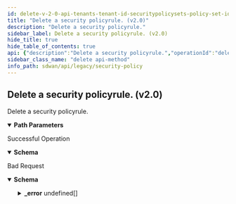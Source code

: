 ```yaml
---
id: delete-v-2-0-api-tenants-tenant-id-securitypolicysets-policy-set-id-securitypolicyrules-policy-rule-id
title: "Delete a security policyrule. (v2.0)"
description: "Delete a security policyrule."
sidebar_label: Delete a security policyrule. (v2.0)
hide_title: true
hide_table_of_contents: true
api: {"description":"Delete a security policyrule.","operationId":"delete-v2.0-api-tenants-tenant_id-securitypolicysets-policy_set_id-securitypolicyrules-policy_rule_id","parameters":[{"description":"Tenant Id","in":"path","name":"tenant_id","required":true,"schema":{"description":"Tenant Id","type":"string"}},{"description":"Security Policy Sets Id","in":"path","name":"policy_set_id","required":true,"schema":{"description":"Policy Set Id","type":"string"}},{"description":"Security Policy Rule Id","in":"path","name":"policy_rule_id","required":true,"schema":{"description":"Policy Rule Id","type":"string"}}],"responses":{"200":{"content":{"application/json":{"schema":{"properties":{"action":{"description":"Action","type":"string"},"application_ids":{"description":"Application Ids: Valid Required(error = SECURITY_POLICY_RULE_APPLICATION_NAME_REQUIRED: Security policy rule application name required.) ","items":{"description":"Application Ids","type":"string"},"type":"array"},"description":{"description":"Description: Size(max = 128, error = SECURITY_POLICY_RULE_DESCRIPTION_INVALID: Security policy rule description invalid, min = 0) ","type":"string"},"destination_filter_ids":{"description":"Destination Filter Ids","items":{"description":"Destination Filter Ids","type":"string"},"type":"array"},"destination_zone_ids":{"description":"Destination Zone Ids: Valid Required(error = SECURITY_POLICY_RULE_DESTINATION_ZONE_REQUIRED: Security policy rule destination zone required.) ","items":{"description":"Destination Zone Ids","type":"string"},"type":"array"},"disabled_flag":{"description":"Disabled Flag","type":"boolean"},"id":{"description":"Id","type":"string"},"name":{"description":"Name: Size(max = 128, error = SECURITY_POLICY_RULE_NAME_INVALID: Security policy rule name invalid., min = 0) Required(error = SECURITY_POLICYRULE_NAME_REQUIRED: Name is mandatory and should be unique for security policyrule.) ","type":"string"},"source_filter_ids":{"description":"Source Filter Ids","items":{"description":"Source Filter Ids","type":"string"},"type":"array"},"source_zone_ids":{"description":"Source Zone Ids: Valid Required(error = SECURITY_POLICY_RULE_SOURCE_ZONE_REQUIRED: Security policy rule zone required.) ","items":{"description":"Source Zone Ids","type":"string"},"type":"array"}},"required":["application_ids","destination_zone_ids","source_zone_ids","name"]}}},"description":"Successful Operation"},"400":{"content":{"application/json":{"example":{"value":{"_error":[{"code":"SECURITY_POLICYRULE_INVALID_OPERATION"},{"code":"SECURITY_POLICYRULE_INVALID_POLICYSET"}]}},"schema":{"properties":{"_error":{"items":{"properties":{"code":{"type":"string"},"message":{"type":"string"}}},"type":"array"}}}}},"description":"Bad Request"}},"tags":["Security Policy"],"method":"delete","path":"/v2.0/api/tenants/{tenant_id}/securitypolicysets/{policy_set_id}/securitypolicyrules/{policy_rule_id}","servers":[{"url":"https://api.us.cloudgenix.com"}],"info":{"contact":{},"description":"List of APIs used to manage your security policy rules that include security zones, element security  zones, site security zones, global prefix filters, local prefix filters, security policy rule order, security policy rules, security policy sets, prefix filters, tenant filters, next generation firewall security policy prefixes, rules, policy sets, and policy set stacks.","title":"Security Policy","version":"Latest"},"postman":{"name":"Delete a security policyrule. (v2.0)","description":{"content":"Delete a security policyrule.","type":"text/plain"},"url":{"path":["v2.0","api","tenants",":tenant_id","securitypolicysets",":policy_set_id","securitypolicyrules",":policy_rule_id"],"host":["{{baseUrl}}"],"query":[],"variable":[{"disabled":false,"description":{"content":"(Required) Tenant Id","type":"text/plain"},"type":"any","value":"","key":"tenant_id"},{"disabled":false,"description":{"content":"(Required) Security Policy Sets Id","type":"text/plain"},"type":"any","value":"","key":"policy_set_id"},{"disabled":false,"description":{"content":"(Required) Security Policy Rule Id","type":"text/plain"},"type":"any","value":"","key":"policy_rule_id"}]},"header":[{"key":"Accept","value":"application/json"}],"method":"DELETE"}}
sidebar_class_name: "delete api-method"
info_path: sdwan/api/legacy/security-policy
---
```



## Delete a security policyrule. (v2.0)



Delete a security policyrule.

<details style={{"marginBottom":"1rem"}} data-collapsed={false} open={true}><summary style={{}}><strong>Path Parameters</strong></summary><div><ul><ParamsItem className={"paramsItem"} param={{"description":"Tenant Id","in":"path","name":"tenant_id","required":true,"schema":{"description":"Tenant Id","type":"string"}}}></ParamsItem><ParamsItem className={"paramsItem"} param={{"description":"Security Policy Sets Id","in":"path","name":"policy_set_id","required":true,"schema":{"description":"Policy Set Id","type":"string"}}}></ParamsItem><ParamsItem className={"paramsItem"} param={{"description":"Security Policy Rule Id","in":"path","name":"policy_rule_id","required":true,"schema":{"description":"Policy Rule Id","type":"string"}}}></ParamsItem></ul></div></details><div><ApiTabs><TabItem label={"200"} value={"200"}><div>

Successful Operation

</div><div><MimeTabs groupId={"mime-type"}><TabItem label={"application/json"} value={"application/json"}><SchemaTabs groupId={"schema-tabs"}><TabItem label={"Schema"} value={"Schema"}><details style={{}} data-collapsed={false} open={true}><summary style={{"textAlign":"left"}}><strong>Schema</strong></summary><div style={{"textAlign":"left","marginLeft":"1rem"}}></div><ul style={{"marginLeft":"1rem"}}><SchemaItem collapsible={false} name={"action"} required={false} schemaDescription={"Action"} schemaName={"string"} qualifierMessage={undefined} defaultValue={undefined}></SchemaItem><SchemaItem collapsible={false} name={"application_ids"} required={false} schemaDescription={"Application Ids: Valid Required(error = SECURITY_POLICY_RULE_APPLICATION_NAME_REQUIRED: Security policy rule application name required.) "} schemaName={"string[]"} qualifierMessage={undefined} defaultValue={undefined}></SchemaItem><SchemaItem collapsible={false} name={"description"} required={false} schemaDescription={"Description: Size(max = 128, error = SECURITY_POLICY_RULE_DESCRIPTION_INVALID: Security policy rule description invalid, min = 0) "} schemaName={"string"} qualifierMessage={undefined} defaultValue={undefined}></SchemaItem><SchemaItem collapsible={false} name={"destination_filter_ids"} required={false} schemaDescription={"Destination Filter Ids"} schemaName={"string[]"} qualifierMessage={undefined} defaultValue={undefined}></SchemaItem><SchemaItem collapsible={false} name={"destination_zone_ids"} required={false} schemaDescription={"Destination Zone Ids: Valid Required(error = SECURITY_POLICY_RULE_DESTINATION_ZONE_REQUIRED: Security policy rule destination zone required.) "} schemaName={"string[]"} qualifierMessage={undefined} defaultValue={undefined}></SchemaItem><SchemaItem collapsible={false} name={"disabled_flag"} required={false} schemaDescription={"Disabled Flag"} schemaName={"boolean"} qualifierMessage={undefined} defaultValue={undefined}></SchemaItem><SchemaItem collapsible={false} name={"id"} required={false} schemaDescription={"Id"} schemaName={"string"} qualifierMessage={undefined} defaultValue={undefined}></SchemaItem><SchemaItem collapsible={false} name={"name"} required={false} schemaDescription={"Name: Size(max = 128, error = SECURITY_POLICY_RULE_NAME_INVALID: Security policy rule name invalid., min = 0) Required(error = SECURITY_POLICYRULE_NAME_REQUIRED: Name is mandatory and should be unique for security policyrule.) "} schemaName={"string"} qualifierMessage={undefined} defaultValue={undefined}></SchemaItem><SchemaItem collapsible={false} name={"source_filter_ids"} required={false} schemaDescription={"Source Filter Ids"} schemaName={"string[]"} qualifierMessage={undefined} defaultValue={undefined}></SchemaItem><SchemaItem collapsible={false} name={"source_zone_ids"} required={false} schemaDescription={"Source Zone Ids: Valid Required(error = SECURITY_POLICY_RULE_SOURCE_ZONE_REQUIRED: Security policy rule zone required.) "} schemaName={"string[]"} qualifierMessage={undefined} defaultValue={undefined}></SchemaItem></ul></details></TabItem><TabItem label={"Example (from schema)"} value={"Example (from schema)"}><ResponseSamples responseExample={"{\n  \"action\": \"string\",\n  \"application_ids\": [\n    \"string\"\n  ],\n  \"description\": \"string\",\n  \"destination_filter_ids\": [\n    \"string\"\n  ],\n  \"destination_zone_ids\": [\n    \"string\"\n  ],\n  \"disabled_flag\": true,\n  \"id\": \"string\",\n  \"name\": \"string\",\n  \"source_filter_ids\": [\n    \"string\"\n  ],\n  \"source_zone_ids\": [\n    \"string\"\n  ]\n}"} language={"json"}></ResponseSamples></TabItem></SchemaTabs></TabItem></MimeTabs></div></TabItem><TabItem label={"400"} value={"400"}><div>

Bad Request

</div><div><MimeTabs groupId={"mime-type"}><TabItem label={"application/json"} value={"application/json"}><SchemaTabs groupId={"schema-tabs"}><TabItem label={"Schema"} value={"Schema"}><details style={{}} data-collapsed={false} open={true}><summary style={{"textAlign":"left"}}><strong>Schema</strong></summary><div style={{"textAlign":"left","marginLeft":"1rem"}}></div><ul style={{"marginLeft":"1rem"}}><SchemaItem collapsible={true} className={"schemaItem"}><details style={{}}><summary style={{}}><strong>_error</strong><span style={{"opacity":"0.6"}}> undefined[]</span></summary><div style={{"marginLeft":"1rem"}}><SchemaItem collapsible={false} name={"code"} required={false} schemaDescription={undefined} schemaName={"string"} qualifierMessage={undefined} defaultValue={undefined}></SchemaItem><SchemaItem collapsible={false} name={"message"} required={false} schemaDescription={undefined} schemaName={"string"} qualifierMessage={undefined} defaultValue={undefined}></SchemaItem></div></details></SchemaItem></ul></details></TabItem><TabItem label={"Example (from schema)"} value={"Example (from schema)"}><ResponseSamples responseExample={"{\n  \"_error\": [\n    {\n      \"code\": \"string\",\n      \"message\": \"string\"\n    }\n  ]\n}"} language={"json"}></ResponseSamples></TabItem><TabItem label={"Example"} value={"Example"}><ResponseSamples responseExample={"{\n  \"value\": {\n    \"_error\": [\n      {\n        \"code\": \"SECURITY_POLICYRULE_INVALID_OPERATION\"\n      },\n      {\n        \"code\": \"SECURITY_POLICYRULE_INVALID_POLICYSET\"\n      }\n    ]\n  }\n}"} language={"json"}></ResponseSamples></TabItem></SchemaTabs></TabItem></MimeTabs></div></TabItem></ApiTabs></div>
      
